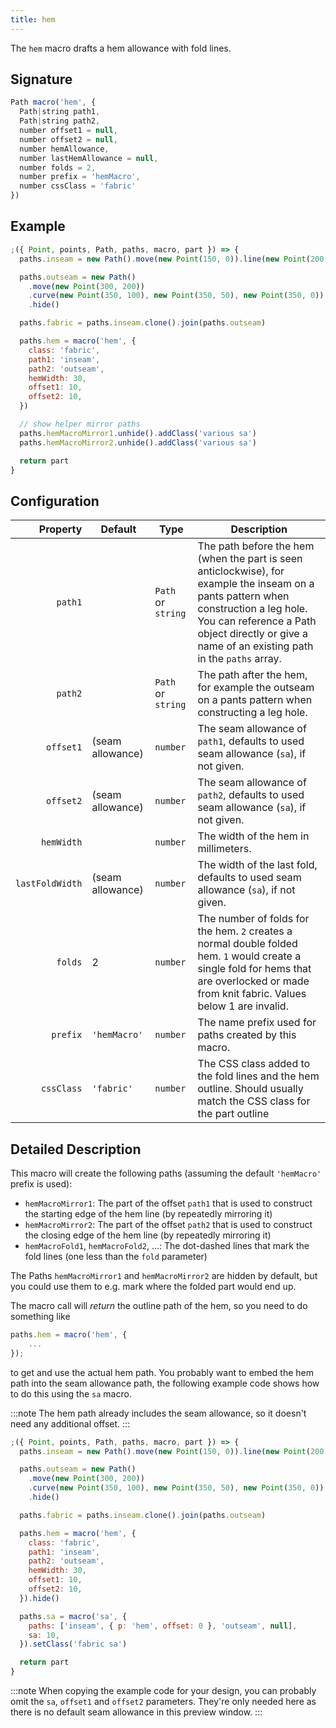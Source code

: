 ```yaml
---
title: hem
---
```


The `hem` macro drafts a hem allowance with fold lines.

## Signature

```js
Path macro('hem', {
  Path|string path1,
  Path|string path2,
  number offset1 = null,
  number offset2 = null,
  number hemAllowance,
  number lastHemAllowance = null,
  number folds = 2,
  number prefix = 'hemMacro',
  number cssClass = 'fabric'
})
```

## Example

<Example caption="An example of the hem macro">

```js
;({ Point, points, Path, paths, macro, part }) => {
  paths.inseam = new Path().move(new Point(150, 0)).line(new Point(200, 200)).hide()

  paths.outseam = new Path()
    .move(new Point(300, 200))
    .curve(new Point(350, 100), new Point(350, 50), new Point(350, 0))
    .hide()

  paths.fabric = paths.inseam.clone().join(paths.outseam)

  paths.hem = macro('hem', {
    class: 'fabric',
    path1: 'inseam',
    path2: 'outseam',
    hemWidth: 30,
    offset1: 10,
    offset2: 10,
  })

  // show helper mirror paths
  paths.hemMacroMirror1.unhide().addClass('various sa')
  paths.hemMacroMirror2.unhide().addClass('various sa')

  return part
}
```

</Example>

## Configuration

|        Property | Default          | Type               | Description                                                                                                                                                                                                                              |
| --------------: | ---------------- | ------------------ | ---------------------------------------------------------------------------------------------------------------------------------------------------------------------------------------------------------------------------------------- |
|         `path1` |                  | `Path` or `string` | The path before the hem (when the part is seen anticlockwise), for example the inseam on a pants pattern when construction a leg hole. You can reference a Path object directly or give a name of an existing path in the `paths` array. |
|         `path2` |                  | `Path` or `string` | The path after the hem, for example the outseam on a pants pattern when constructing a leg hole.                                                                                                                                         |
|       `offset1` | (seam allowance) | `number`           | The seam allowance of `path1`, defaults to used seam allowance (`sa`), if not given.                                                                                                                                                     |
|       `offset2` | (seam allowance) | `number`           | The seam allowance of `path2`, defaults to used seam allowance (`sa`), if not given.                                                                                                                                                     |
|      `hemWidth` |                  | `number`           | The width of the hem in millimeters.                                                                                                                                                                                                     |
| `lastFoldWidth` | (seam allowance) | `number`           | The width of the last fold, defaults to used seam allowance (`sa`), if not given.                                                                                                                                                        |
|         `folds` | 2                | `number`           | The number of folds for the hem. `2` creates a normal double folded hem. `1` would create a single fold for hems that are overlocked or made from knit fabric. Values below 1 are invalid.                                               |
|        `prefix` | `'hemMacro'`     | `number`           | The name prefix used for paths created by this macro.                                                                                                                                                                                    |
|      `cssClass` | `'fabric'`       | `number`           | The CSS class added to the fold lines and the hem outline. Should usually match the CSS class for the part outline                                                                                                                       |

## Detailed Description

This macro will create the following paths (assuming the default `'hemMacro'` prefix is used):

- `hemMacroMirror1`: The part of the offset `path1` that is used to construct the starting edge of the hem line (by repeatedly mirroring it)
- `hemMacroMirror2`: The part of the offset `path2` that is used to construct the closing edge of the hem line (by repeatedly mirroring it)
- `hemMacroFold1`, `hemMacroFold2`, ...: The dot-dashed lines that mark the fold lines (one less than the `fold` parameter)

The Paths `hemMacroMirror1` and `hemMacroMirror2` are hidden by default, but you could use them to e.g. mark where the folded part would end up.

The macro call will _return_ the outline path of the hem, so you need to do something like

```js
paths.hem = macro('hem', {
    ...
});
```

to get and use the actual hem path. You probably want to embed the hem path into the seam allowance path, the following example code shows how to do this using the `sa` macro.

:::note
The hem path already includes the seam allowance, so it doesn't need any additional offset.
:::

<Example caption="Embedding the hem macro in the seam allowance path">

```js
;({ Point, points, Path, paths, macro, part }) => {
  paths.inseam = new Path().move(new Point(150, 0)).line(new Point(200, 200)).hide()

  paths.outseam = new Path()
    .move(new Point(300, 200))
    .curve(new Point(350, 100), new Point(350, 50), new Point(350, 0))
    .hide()

  paths.fabric = paths.inseam.clone().join(paths.outseam)

  paths.hem = macro('hem', {
    class: 'fabric',
    path1: 'inseam',
    path2: 'outseam',
    hemWidth: 30,
    offset1: 10,
    offset2: 10,
  }).hide()

  paths.sa = macro('sa', {
    paths: ['inseam', { p: 'hem', offset: 0 }, 'outseam', null],
    sa: 10,
  }).setClass('fabric sa')

  return part
}
```

</Example>

:::note
When copying the example code for your design, you can probably omit the `sa`, `offset1` and `offset2` parameters.
They're only needed here as there is no default seam allowance in this preview window.
:::
